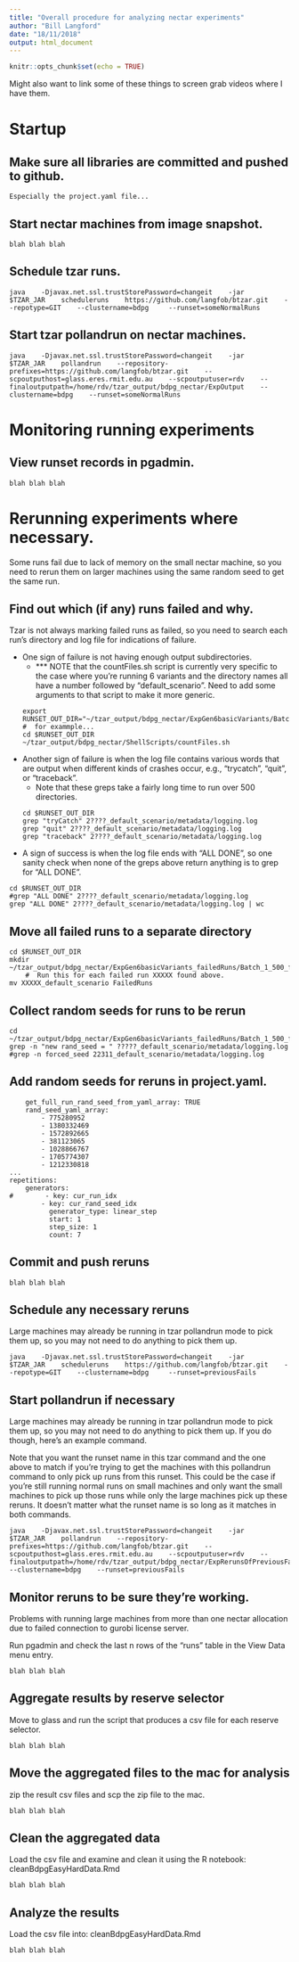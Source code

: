 ```yaml
---
title: "Overall procedure for analyzing nectar experiments"
author: "Bill Langford"
date: "18/11/2018"
output: html_document
---
```


```r
knitr::opts_chunk$set(echo = TRUE)
```

Might also want to link some of these things to screen grab videos where I have them.

#  Startup

## Make sure all libraries are committed and pushed to github.

```
Especially the project.yaml file...
```

## Start nectar machines from image snapshot.

```
blah blah blah
```

## Schedule tzar runs.

```
java    -Djavax.net.ssl.trustStorePassword=changeit    -jar    $TZAR_JAR    scheduleruns    https://github.com/langfob/btzar.git    --repotype=GIT    --clustername=bdpg     --runset=someNormalRuns
```

## Start tzar pollandrun on nectar machines.

```
java    -Djavax.net.ssl.trustStorePassword=changeit    -jar   $TZAR_JAR    pollandrun    --repository-prefixes=https://github.com/langfob/btzar.git    --scpoutputhost=glass.eres.rmit.edu.au    --scpoutputuser=rdv    --finaloutputpath=/home/rdv/tzar_output/bdpg_nectar/ExpOutput    --clustername=bdpg    --runset=someNormalRuns
```

#  Monitoring running experiments

## View runset records in pgadmin.

```
blah blah blah
```

#  Rerunning experiments where necessary.

Some runs fail due to lack of memory on the small nectar machine, so you need to rerun them on larger machines using the same random seed to get the same run.

## Find out which (if any) runs failed and why.

Tzar is not always marking failed runs as failed, so you need to search each run's directory and log file for indications of failure.   

- One sign of failure is not having enough output subdirectories.
    - *** NOTE that the countFiles.sh script is currently very specific to the case where you're running 6 variants and the directory names all have a number followed by "default_scenario".  Need to add some arguments to that script to make it more generic.
```
export RUNSET_OUT_DIR="~/tzar_output/bdpg_nectar/ExpGen6basicVariants/Batch_1_500"   #  for exammple...
cd $RUNSET_OUT_DIR
~/tzar_output/bdpg_nectar/ShellScripts/countFiles.sh
```
- Another sign of failure is when the log file contains various words that are output when different kinds of crashes occur, e.g., "trycatch", "quit", or "traceback".
    - Note that these greps take a fairly long time to run over 500 directories.
```
cd $RUNSET_OUT_DIR
grep "tryCatch" 2????_default_scenario/metadata/logging.log
grep "quit" 2????_default_scenario/metadata/logging.log
grep "traceback" 2????_default_scenario/metadata/logging.log
```
- A sign of success is when the log file ends with "ALL DONE", so one sanity check when none of the greps above return anything is to grep for "ALL DONE".
```
cd $RUNSET_OUT_DIR
#grep "ALL DONE" 2????_default_scenario/metadata/logging.log
grep "ALL DONE" 2????_default_scenario/metadata/logging.log | wc
```

## Move all failed runs to a separate directory

```
cd $RUNSET_OUT_DIR
mkdir ~/tzar_output/bdpg_nectar/ExpGen6basicVariants_failedRuns/Batch_1_500_failed
    #  Run this for each failed run XXXXX found above.
mv XXXXX_default_scenario FailedRuns
```

## Collect random seeds for runs to be rerun

```
cd ~/tzar_output/bdpg_nectar/ExpGen6basicVariants_failedRuns/Batch_1_500_failed
grep -n "new rand_seed = " ?????_default_scenario/metadata/logging.log
#grep -n forced_seed 22311_default_scenario/metadata/logging.log
```

## Add random seeds for reruns in project.yaml.

```
    get_full_run_rand_seed_from_yaml_array: TRUE
    rand_seed_yaml_array:
        - 775280952 
        - 1380332469 
        - 1572892665 
        - 381123065 
        - 1028866767 
        - 1705774307 
        - 1212330818 
...
repetitions:
    generators:
#        - key: cur_run_idx
        - key: cur_rand_seed_idx
          generator_type: linear_step
          start: 1
          step_size: 1
          count: 7
```

## Commit and push reruns

```
blah blah blah
```

## Schedule any necessary reruns

Large machines may already be running in tzar pollandrun mode to pick them up, so you may not need to do anything to pick them up.

```
java    -Djavax.net.ssl.trustStorePassword=changeit    -jar    $TZAR_JAR    scheduleruns    https://github.com/langfob/btzar.git    --repotype=GIT    --clustername=bdpg     --runset=previousFails
```

## Start pollandrun if necessary

Large machines may already be running in tzar pollandrun mode to pick them up, so you may not need to do anything to pick them up.  If you do though, here's an example command.    

Note that you want the runset name in this tzar command and the one above to match if you're trying to get the machines with this pollandrun command to only pick up runs from this runset.  This could be the case if you're still running normal runs on small machines and only want the small machines to pick up those runs while only the large machines pick up these reruns.  It doesn't matter what the runset name is so long as it matches in both commands.

```
java    -Djavax.net.ssl.trustStorePassword=changeit    -jar   $TZAR_JAR    pollandrun    --repository-prefixes=https://github.com/langfob/btzar.git    --scpoutputhost=glass.eres.rmit.edu.au    --scpoutputuser=rdv    --finaloutputpath=/home/rdv/tzar_output/bdpg_nectar/ExpRerunsOfPreviousFails    --clustername=bdpg    --runset=previousFails
```

## Monitor reruns to be sure they're working.

Problems with running large machines from more than one nectar allocation due to failed connection to gurobi license server.  

Run pgadmin and check the last n rows of the "runs" table in the View Data menu entry.

```
blah blah blah
```

## Aggregate results by reserve selector

Move to glass and run the script that produces a csv file for each reserve selector.

```
blah blah blah
```

## Move the aggregated files to the mac for analysis

zip the result csv files and scp the zip file to the mac.

```
blah blah blah
```

## Clean the aggregated data

Load the csv file and examine and clean it using the R notebook: cleanBdpgEasyHardData.Rmd

```
blah blah blah
```

## Analyze the results

Load the csv file into: cleanBdpgEasyHardData.Rmd

```
blah blah blah
```







